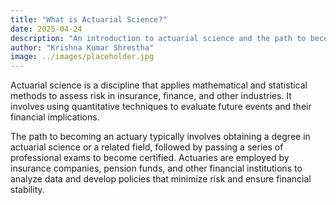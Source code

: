 ```yaml
---
title: "What is Actuarial Science?"
date: 2025-04-24
description: "An introduction to actuarial science and the path to becoming an actuary."
author: "Krishna Kumar Shrestha"
image: ../images/placeholder.jpg
---
```


Actuarial science is a discipline that applies mathematical and statistical methods to assess risk in insurance, finance, and other industries. It involves using quantitative techniques to evaluate future events and their financial implications.

The path to becoming an actuary typically involves obtaining a degree in actuarial science or a related field, followed by passing a series of professional exams to become certified. Actuaries are employed by insurance companies, pension funds, and other financial institutions to analyze data and develop policies that minimize risk and ensure financial stability.